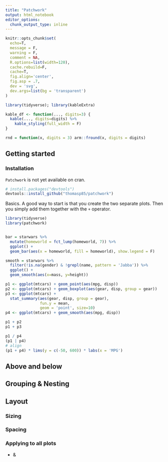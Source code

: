 ```yaml
---
title: "Patchwork"
output: html_notebook
editor_options: 
  chunk_output_type: inline
---
```


```r
knitr::opts_chunk$set(
  echo=T, 
  message = F, 
  warning = F, 
  comment = NA,
  R.options=list(width=120), 
  cache.rebuild=F, 
  cache=T,
  fig.align='center', 
  fig.asp = .7,
  dev = 'svg', 
  dev.args=list(bg = 'transparent')
)

library(tidyverse); library(kableExtra)

kable_df <- function(..., digits=3) {
  kable(..., digits=digits) %>% 
    kable_styling(full_width = F)
}

rnd = function(x, digits = 3) arm::fround(x, digits = digits)
```


## Getting started

### Installation

`Patchwork` is not yet available on cran.

```r
# install.packages("devtools")
devtools::install_github("thomasp85/patchwork")
```

Basics.  A good way to start is that you create the two separate plots.  Then you simply add them together with the `+` operator.

```r
library(tidyverse)
library(patchwork)


bar = starwars %>% 
  mutate(homeworld = fct_lump(homeworld, 7)) %>% 
  ggplot() + 
  geom_bar(aes(x = homeworld, fill = homeworld), show.legend = F)

smooth = starwars %>% 
  filter(!is.na(gender) & !grepl(name, pattern = 'Jabba')) %>% 
  ggplot() + 
  geom_smooth(aes(x=mass, y=height))

p1 <- ggplot(mtcars) + geom_point(aes(mpg, disp))
p2 <- ggplot(mtcars) + geom_boxplot(aes(gear, disp, group = gear))
p3 <- ggplot(mtcars) + 
  stat_summary(aes(gear, disp, group = gear),
               fun.y = mean,
               geom = 'point', size=10)
p4 <- ggplot(mtcars) + geom_smooth(aes(mpg, disp))

p1 + p2
p1 + p3

p1 / p4
(p1 | p4)
# align
(p1 + p4) * lims(y = c(-50, 600)) * labs(x = 'MPG')
```

## Above and below


## Grouping & Nesting

## Layout
### Sizing
### Spacing
### Applying to all plots

* &